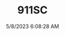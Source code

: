 ---
width: 6000
height: 4000
title: 911SC
description: 1983 Porsche 911SC Cabriolet in Metallic Red shot in Austin, TX.
date: 5/8/2023 6:08:28 AM
cameraMake: Sony
cameraModel: ILCE-7M3
lens: 85mm F1.4 DG DN | Art 020
settingsfStop: f/1.4
settingsISO: ISO 125
settingsShutter: 1/3200
settingsFocalLength: 85 mm
---